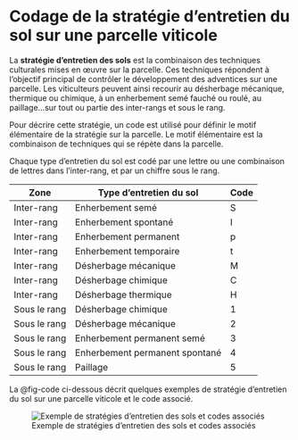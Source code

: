 # Codage de la stratégie d'entretien du sol sur une parcelle viticole

La **stratégie d'entretien des sols** est la combinaison des techniques culturales mises en œuvre sur la parcelle. Ces techniques répondent à l'objectif principal de contrôler le développement des adventices sur une parcelle. Les viticulteurs peuvent ainsi recourir au désherbage mécanique, thermique ou chimique, à un enherbement semé fauché ou roulé, au paillage...sur tout ou partie des inter-rangs et sous le rang.

Pour décrire cette stratégie, un code est utilisé pour définir le motif élémentaire de la stratégie sur la parcelle. Le motif élémentaire est la combinaison de techniques qui se répète dans la parcelle.

Chaque type d'entretien du sol est codé par une lettre ou une combinaison de lettres dans l'inter-rang, et par un chiffre sous le rang.

| Zone         | Type d'entretien du sol        | Code |
|--------------|--------------------------------|------|
| Inter-rang   | Enherbement semé               | S    |
| Inter-rang   | Enherbement spontané           | I    |
| Inter-rang   | Enherbement permanent          | p    |
| Inter-rang   | Enherbement temporaire         | t    |
| Inter-rang   | Désherbage mécanique           | M    |
| Inter-rang   | Désherbage chimique            | C    |
| Inter-rang   | Désherbage thermique           | H    |
| Sous le rang | Désherbage chimique            | 1    |
| Sous le rang | Désherbage mécanique           | 2    |
| Sous le rang | Enherbement permanent semé     | 3    |
| Sous le rang | Enherbement permanent spontané | 4    |
| Sous le rang | Paillage                       | 5    |

La @fig-code ci-dessous décrit quelques exemples de stratégie d'entretien du sol sur une parcelle viticole et le code associé.

![Exemple de stratégies d'entretien des sols et codes associés](codeSoilManagementExample.png){#fig-code}
